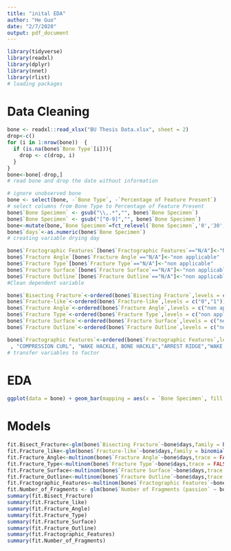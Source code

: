 ```yaml
---
title: "inital EDA"
author: "He Guo"
date: "2/7/2020"
output: pdf_document
---
```


```r
library(tidyverse)
library(readxl)
library(dplyr)
library(nnet)
library(rlist)
# loading packages
```

# Data Cleaning
```r
bone <- readxl::read_xlsx("BU Thesis Data.xlsx", sheet = 2)
drop<-c()
for (i in 1:nrow(bone))  {
  if (is.na(bone$`Bone Type`[i])){
    drop <- c(drop, i)
  }
}
bone<-bone[-drop,]
# read bone and drop the date without information

# ignore unobserved bone
bone <- select(bone, -`Bone Type`, -`Percentage of Feature Present`)
# select columns from Bone Type to Percentage of Feature Present
bone$`Bone Specimen` <- gsub("\\,.*","", bone$`Bone Specimen`)
bone$`Bone Specimen` <- gsub("[^0-9]","", bone$`Bone Specimen`)
bone<-mutate(bone,`Bone Specimen`=fct_relevel(`Bone Specimen`,'0','30','60','90','180','270'))
bone$`days`<-as.numeric(bone$`Bone Specimen`)
# creating variable drying day

bone$`Fractographic Features`[bone$`Fractographic Features`=="N/A"]<-"No Feature"
bone$`Fracture Angle`[bone$`Fracture Angle`=="N/A"]<-"non applicable"
bone$`Fracture Type`[bone$`Fracture Type`=="N/A"]<-"non applicable"
bone$`Fracture Surface`[bone$`Fracture Surface`=="N/A"]<-"non applicable"
bone$`Fracture Outline`[bone$`Fracture Outline`=="N/A"]<-"non applicable"
#Clean dependent variable

bone$`Bisecting Fracture`<-ordered(bone$`Bisecting Fracture`,levels = c("0", "1"))
bone$`Fracture-like`<-ordered(bone$`Fracture-like`,levels = c("0","1"))
bone$`Fracture Angle`<-ordered(bone$`Fracture Angle`,levels = c("non applicable","OBLIQUE","INTERMEDIATE", "RIGHT ANGLES"))
bone$`Fracture Type`<-ordered(bone$`Fracture Type`,levels = c("non applicable" ,"OBLIQUE","SEGMENTAL","BUTTERFLY","SPIRAL","TRANSVERSE","COMMINUTED/SEGMENTAL","COMMINUTED"))
bone$`Fracture Surface`<-ordered(bone$`Fracture Surface`,levels = c("non applicable","SMOOTH" , "INTERMEDIATE"))
bone$`Fracture Outline`<-ordered(bone$`Fracture Outline`,levels = c("non applicable","CURVED/JAGGED","INTERMEDIATE", "TRANSVERSE" ))

bone$`Fractographic Features`<-ordered(bone$`Fractographic Features`,levels = c("No Feature",    "WAKE HACKLE", "BONE MIRROR","COMPRESSIONAL CURL" ,"BONE HACKLE, WAKE HACKLE, ARREST RIDGE"
 , "COMPRESSION CURL", "WAKE HACKLE, BONE HACKLE","ARREST RIDGE","WAKE HACKLE, BONE MIRROR", "WAKE HACKLE, ARREST RIDGE" ))
# transfer variables to factor 
```
# EDA
```r
ggplot(data = bone) + geom_bar(mapping = aes(x = `Bone Specimen`, fill = `Fractographic Features`))+labs(x="Drying Days")
```



# Models
```r

fit.Bisect_Fracture<-glm(bone$`Bisecting Fracture`~bone$days,family = binomial())
fit.Fracture_like<-glm(bone$`Fracture-like`~bone$days,family = binomial())
fit.Fracture_Angle<-multinom(bone$`Fracture Angle`~bone$days,trace = FALSE)
fit.Fracture_Type<-multinom(bone$`Fracture Type`~bone$days,trace = FALSE)
fit.Fracture_Surface<-multinom(bone$`Fracture Surface`~bone$days,trace = FALSE)
fit.Fracture_Outline<-multinom(bone$`Fracture Outline`~bone$days,trace = FALSE)
fit.Fractographic_Features<-multinom(bone$`Fractographic Features`~bone$days,trace = FALSE)
fit.Number_of_Fragments <- glm(bone$`Number of Fragments (passion` ~ bone$days, family="poisson")
summary(fit.Bisect_Fracture)
summary(fit.Fracture_like)
summary(fit.Fracture_Angle)
summary(fit.Fracture_Type)
summary(fit.Fracture_Surface)
summary(fit.Fracture_Outline)
summary(fit.Fractographic_Features)
summary(fit.Number_of_Fragments)
```